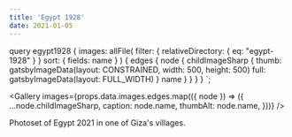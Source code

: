 ```yaml
---
title: 'Egypt 1928'
date: 2021-01-05
---
```



  query egypt1928 {
    images: allFile(
      filter: { relativeDirectory: { eq: "egypt-1928" } }
      sort: { fields: name }
    ) {
      edges {
        node {
          childImageSharp {
            thumb: gatsbyImageData(layout: CONSTRAINED, width: 500, height: 500)
            full: gatsbyImageData(layout: FULL_WIDTH)
          }
          name
        }
      }
    }
  }
`;

<Gallery
  images={props.data.images.edges.map(({ node }) => ({
    ...node.childImageSharp,
    caption: node.name,
    thumbAlt: node.name,
  }))}
/>

Photoset of Egypt 2021 in one of Giza's villages.
